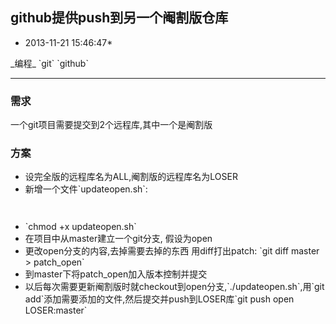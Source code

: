 == github提供push到另一个阉割版仓库 ==
*2013-11-21 15:46:47*
_编程_
`git`
`github`
----
=== 需求 ===
一个git项目需要提交到2个远程库,其中一个是阉割版
=== 方案 ===
* 设完全版的远程库名为ALL,阉割版的远程库名为LOSER
* 新增一个文件`updateopen.sh`:
  {{{class="brush: bash"
#!/bin/bash

function check {
if [[ $? -ne 0 ]]; then
    exit
fi
}

# open is the branch for LOSER
git diff open master | git apply
check
git apply patch_open
check
rm patch_open
  }}}
* `chmod +x updateopen.sh`
* 在项目中从master建立一个git分支, 假设为open
* 更改open分支的内容,去掉需要去掉的东西 用diff打出patch: `git diff master > patch_open`
* 到master下将patch_open加入版本控制并提交
* 以后每次需要更新阉割版时就checkout到open分支,`./updateopen.sh`,用`git add`添加需要添加的文件,然后提交并push到LOSER库`git push open LOSER:master`
